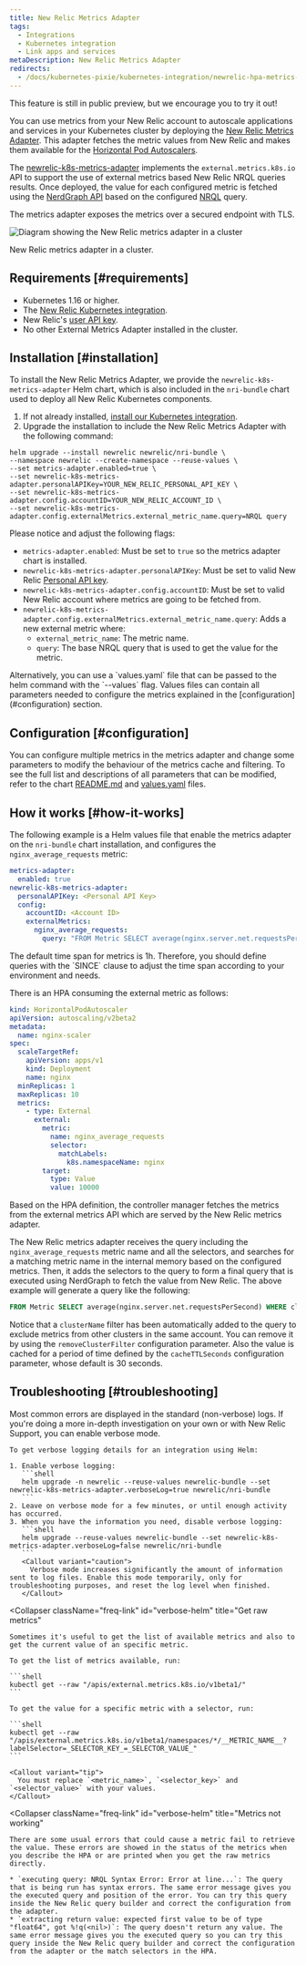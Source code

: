 ```yaml
---
title: New Relic Metrics Adapter
tags:
  - Integrations
  - Kubernetes integration
  - Link apps and services
metaDescription: New Relic Metrics Adapter
redirects:
  - /docs/kubernetes-pixie/kubernetes-integration/newrelic-hpa-metrics-adapter/newrelic-metrics-adapter
---
```



<Callout title="PUBLIC PREVIEW">
  This feature is still in public preview, but we encourage you to try it out!
</Callout>

You can use metrics from your New Relic account to autoscale applications and services in your Kubernetes cluster by deploying the [New Relic Metrics Adapter](https://github.com/newrelic/newrelic-k8s-metrics-adapter). This adapter fetches the metric values from New Relic and makes them available for the [Horizontal Pod Autoscalers](https://kubernetes.io/docs/tasks/run-application/horizontal-pod-autoscale/).

The [newrelic-k8s-metrics-adapter](https://github.com/newrelic/newrelic-k8s-metrics-adapter) implements the `external.metrics.k8s.io` API to support the use of external metrics based New Relic NRQL queries results. Once deployed, the value for each configured metric is fetched using the [NerdGraph API](https://docs.newrelic.com/docs/apis/nerdgraph/get-started/introduction-new-relic-nerdgraph/) based on the configured [NRQL](https://docs.newrelic.com/docs/query-your-data/nrql-new-relic-query-language/) query.

The metrics adapter exposes the metrics over a secured endpoint with TLS.

<img
  title="Diagram showing the newrelic metrics adapter in a cluster"
  alt="Diagram showing the New Relic metrics adapter in a cluster"
  src={kubernetesAdapterDiagram}
/>

<figcaption>
  New Relic metrics adapter in a cluster.
</figcaption>

## Requirements [#requirements]

* Kubernetes 1.16 or higher.
* The [New Relic Kubernetes integration](/docs/integrations/kubernetes-integration/installation/kubernetes-integration-install-configure).
* New Relic's [user API key](/docs/apis/intro-apis/new-relic-api-keys/#user-api-key).
* No other External Metrics Adapter installed in the cluster.

## Installation [#installation]

To install the New Relic Metrics Adapter, we provide the `newrelic-k8s-metrics-adapter` Helm chart, which is also included in the `nri-bundle` chart used to deploy all New Relic Kubernetes components.

1. If not already installed, [install our Kubernetes integration](/docs/kubernetes-pixie/kubernetes-integration/installation/kubernetes-integration-install-configure/#installer).
2. Upgrade the installation to include the New Relic Metrics Adapter with the following command:

```
helm upgrade --install newrelic newrelic/nri-bundle \
--namespace newrelic --create-namespace --reuse-values \
--set metrics-adapter.enabled=true \
--set newrelic-k8s-metrics-adapter.personalAPIKey=YOUR_NEW_RELIC_PERSONAL_API_KEY \
--set newrelic-k8s-metrics-adapter.config.accountID=YOUR_NEW_RELIC_ACCOUNT_ID \
--set newrelic-k8s-metrics-adapter.config.externalMetrics.external_metric_name.query=NRQL query
```

Please notice and adjust the following flags:

* `metrics-adapter.enabled`: Must be set to `true` so the metrics adapter chart is installed.
* `newrelic-k8s-metrics-adapter.personalAPIKey`: Must be set to valid New Relic [Personal API key](https://docs.newrelic.com/docs/apis/intro-apis/new-relic-api-keys/#user-api-key).
* `newrelic-k8s-metrics-adapter.config.accountID`: Must be set to valid New Relic account where metrics are going to be fetched from.
* `newrelic-k8s-metrics-adapter.config.externalMetrics.external_metric_name.query`: Adds a new external metric where:
  * `external_metric_name`: The metric name.
  * `query`: The base NRQL query that is used to get the value for the metric.

<Callout variant="tip">
  Alternatively, you can use a `values.yaml` file that can be passed to the helm command with the `--values` flag.
  Values files can contain all parameters needed to configure the metrics explained in the [configuration](#configuration) section.
</Callout>

## Configuration [#configuration]

You can configure multiple metrics in the metrics adapter and change some parameters to modify the behaviour of the metrics cache and filtering. To see the full list and descriptions of all parameters that can be modified, refer to the chart [README.md](https://github.com/newrelic/newrelic-k8s-metrics-adapter/blob/main/charts/newrelic-k8s-metrics-adapter/README.md) and [values.yaml](https://github.com/newrelic/newrelic-k8s-metrics-adapter/blob/main/charts/newrelic-k8s-metrics-adapter/values.yaml) files.

## How it works [#how-it-works]

The following example is a Helm values file that enable the metrics adapter on the `nri-bundle` chart installation, and configures the `nginx_average_requests` metric:

```yaml
metrics-adapter:
  enabled: true
newrelic-k8s-metrics-adapter:
  personalAPIKey: <Personal API Key>
  config:
    accountID: <Account ID>
    externalMetrics:
      nginx_average_requests:
        query: "FROM Metric SELECT average(nginx.server.net.requestsPerSecond) SINCE 2 MINUTES AGO"
```

<Callout variant="caution">
  The default time span for metrics is 1h. Therefore, you should define queries with the `SINCE` clause to adjust the time span according to your environment and needs.
</Callout>

There is an HPA consuming the external metric as follows:

```yaml
kind: HorizontalPodAutoscaler
apiVersion: autoscaling/v2beta2
metadata:
  name: nginx-scaler
spec:
  scaleTargetRef:
    apiVersion: apps/v1
    kind: Deployment
    name: nginx
  minReplicas: 1
  maxReplicas: 10
  metrics:
    - type: External
      external:
        metric:
          name: nginx_average_requests
          selector:
            matchLabels:
              k8s.namespaceName: nginx
        target:
          type: Value
          value: 10000
```

Based on the HPA definition, the controller manager fetches the metrics from the external metrics API which are served by the New Relic metrics adapter.

The New Relic metrics adapter receives the query including the `nginx_average_requests` metric name and all the selectors, and searches for a matching metric name in the internal memory based on the configured metrics. Then, it adds the selectors to the query to form a final query that is executed using NerdGraph to fetch the value from New Relic. The above example will generate a query like the following:

```sql
FROM Metric SELECT average(nginx.server.net.requestsPerSecond) WHERE clusterName=<clusterName> AND `k8s.namespaceName`='nginx' SINCE 2 MINUTES AGO
```

Notice that a `clusterName` filter has been automatically added to the query to exclude metrics from other clusters in the same account. You can remove it by using the `removeClusterFilter` configuration parameter. Also the value is cached for a period of time defined by the `cacheTTLSeconds` configuration parameter, whose default is 30 seconds.

## Troubleshooting [#troubleshooting]

<CollapserGroup>
  <Collapser
    className="freq-link"
    id="verbose-helm"
    title="Get verbose logs"
  >
    Most common errors are displayed in the standard (non-verbose) logs. If you're doing a more in-depth investigation on your own or with New Relic Support, you can enable verbose mode.

    To get verbose logging details for an integration using Helm:

    1. Enable verbose logging:
       ```shell
       helm upgrade -n newrelic --reuse-values newrelic-bundle --set newrelic-k8s-metrics-adapter.verboseLog=true newrelic/nri-bundle
       ```
    2. Leave on verbose mode for a few minutes, or until enough activity has occurred.
    3. When you have the information you need, disable verbose logging:
       ```shell
       helm upgrade --reuse-values newrelic-bundle --set newrelic-k8s-metrics-adapter.verboseLog=false newrelic/nri-bundle
       ```
       <Callout variant="caution">
         Verbose mode increases significantly the amount of information sent to log files. Enable this mode temporarily, only for troubleshooting purposes, and reset the log level when finished.
       </Callout>
  </Collapser>

  <Collapser
    className="freq-link"
    id="verbose-helm"
    title="Get raw metrics"
  >
    Sometimes it's useful to get the list of available metrics and also to get the current value of an specific metric.

    To get the list of metrics available, run:

    ```shell
    kubectl get --raw "/apis/external.metrics.k8s.io/v1beta1/"
    ```

    To get the value for a specific metric with a selector, run:

    ```shell
    kubectl get --raw "/apis/external.metrics.k8s.io/v1beta1/namespaces/*/__METRIC_NAME__?labelSelector=_SELECTOR_KEY_=_SELECTOR_VALUE_"
    ```

    <Callout variant="tip">
      You must replace `<metric_name>`, `<selector_key>` and `<selector_value>` with your values.
    </Callout>
  </Collapser>

  <Collapser
    className="freq-link"
    id="verbose-helm"
    title="Metrics not working"
  >
    There are some usual errors that could cause a metric fail to retrieve the value. These errors are showed in the status of the metrics when you describe the HPA or are printed when you get the raw metrics directly.

    * `executing query: NRQL Syntax Error: Error at line...`: The query that is being run has syntax errors. The same error message gives you the executed query and position of the error. You can try this query inside the New Relic query builder and correct the configuration from the adapter.
    * `extracting return value: expected first value to be of type "float64", got %!q(<nil>)`: The query doesn't return any value. The same error message gives you the executed query so you can try this query inside the New Relic query builder and correct the configuration from the adapter or the match selectors in the HPA.
  </Collapser>
</CollapserGroup>
